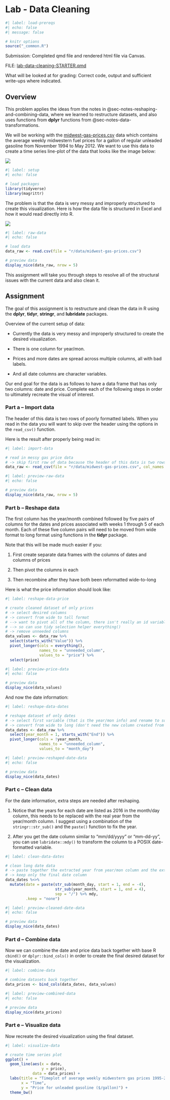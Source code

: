 # Lab - Data Cleaning

```r
#| label: load-prereqs
#| echo: false
#| message: false

# knitr options
source("_common.R")

```

Submission: Completed qmd file and rendered html file via Canvas.

FILE: [lab-data-cleaning-STARTER.qmd](https://github.com/coltongearhart/dana320/blob/main/r/lab-data-cleaning-STARTER.qmd)

What will be looked at for grading: Correct code, output and sufficient write-ups where indicated.

## Overview

This problem applies the ideas from the notes in @sec-notes-reshaping-and-combining-data, where we learned to restructure datasets, and also uses functions from **dplyr** functions from @sec-notes-data-transformations.

We will be working with the [midwest-gas-prices.csv](https://github.com/coltongearhart/dana320/blob/main/r/data/midwest-gas-prices.csv) data which contains the average weekly midwestern fuel prices for a gallon of regular unleaded gasoline from November 1994 to May 2012. We want to use this data to create a time series line-plot of the data that looks like the image below:

![](r/images/timeplot.png)

```r
#| label: setup
#| echo: false

# load packages
library(tidyverse)
library(magrittr)

```

The problem is that the data is very messy and improperly structured to create this visualization. Here is how the data file is structured in Excel and how it would read directly into R.

![](r/images/gas-prices-raw-data.png)

```r
#| label: raw-data
#| echo: false

# load data
data_raw <- read.csv(file = "r/data/midwest-gas-prices.csv")

# preview data
display_nice(data_raw, nrow = 5)

```

This assignment will take you through steps to resolve all of the structural issues with the current data and also clean it.

## Assignment

The goal of this assignment is to restructure and clean the data in R using the **dplyr**, **tidyr**, **stringr**, and **lubridate** packages.

Overview of the current setup of data:

- Currently the data is very messy and improperly structured to create the desired visualization.

- There is one column for year/mon.

- Prices and more dates are spread across multiple columns, all with bad labels.

- And all date columns are character variables.

Our end goal for the data is as follows to have a data frame that has only two columns: date and price. Complete each of the following steps in order to ultimately recreate the visual of interest.

### Part a -- Import data

The header of this data is two rows of poorly formatted labels. When you read in the data you will want to skip over the header using the options in the `read_csv()` function.

Here is the result after properly being read in:

```r
#| label: import-data

# read in messy gas price data
# -> skip first row of data because the header of this data is two rows of poorly formatted labels
data_raw <- read_csv(file = "r/data/midwest-gas-prices.csv", col_names = TRUE, skip = 1)

```

```r
#| label: preview-raw-data
#| echo: false

# preview data
display_nice(data_raw, nrow = 5)

```


### Part b -- Reshape data

The first column has the year/month combined followed by five pairs of columns for the dates and prices associated with weeks 1 through 5 of each month. Each of these five column pairs will need to be moved from wide format to long format using functions in the **tidyr** package.

Note that this will be made much easier if you:

1. First create separate data frames with the columns of dates and columns of prices

2. Then pivot the columns in each

3. Then recombine after they have both been reformatted wide-to-long

Here is what the price information should look like:

```r
#| label: reshape-data-price

# create cleaned dataset of only prices
# -> select desired columns
# -> convert from wide to tall format
# --> want to pivot all of the column, there isn't really an id variable
# --> so can use tidy selection helper everything()
# -> remove unneeded columns
data_values <- data_raw %>% 
  select(starts_with("Value")) %>% 
  pivot_longer(cols = everything(),
               names_to = "unneeded_column",
               values_to = "price") %>% 
  select(price)

```

```r
#| label: preview-price-data
#| echo: false

# preview data
display_nice(data_values)

```

And now the date information:

```r
#| label: reshape-data-dates

# reshape dataset of only dates
# -> select first variable (that is the year/mon info) and rename to something useful, also select the rest of the date columns
# -> convert from wide to long (don't need the new column created from the names)
data_dates <- data_raw %>% 
  select(year_month = 1, starts_with("End")) %>% 
  pivot_longer(cols = !year_month,
               names_to = "unneeded_column",
               values_to = "month_day")

```

```r
#| label: preview-reshaped-date-data
#| echo: false

# preview data
display_nice(data_dates)

```

### Part c -- Clean data

For the date information, extra steps are needed after reshaping.

1. Notice that the years for each date are listed as 2016 in the month/day column, this needs to be replaced with the real year from the year/month column. I suggest using a combination of the `stringr::str_sub()` and the `paste()` function to fix the year.

2. After you get the date column similar to "mm/dd/yyyy" or "mm-dd-yy", you can use `lubridate::mdy()` to transform the column to a POSIX date-formatted variable.

```r
#| label: clean-data-dates

# clean long date data
# -> paste together the extracted year from year/mon column and the extracted day and moth info from day/month column and convert to date value
# -> keep only the final date column
data_dates %<>% 
  mutate(date = paste(str_sub(month_day, start = 1, end = -4),
                      str_sub(year_month, start = 1, end = 4),
                      sep = "/") %>% mdy,
         .keep = "none")

```

```r
#| label: preview-cleaned-date-data
#| echo: false

# preview data
display_nice(data_dates)

```

### Part d -- Combine data

Now we can combine the date and price data back together with base R `cbind()` or `dplyr::bind_cols()` in order to create the final desired dataset for the visualization.

```r
#| label: combine-data

# combine datasets back together
data_prices <- bind_cols(data_dates, data_values)

```

```r
#| label: preview-combined-data
#| echo: false

# preview data
display_nice(data_prices)

```

### Part e -- Visualize data

Now recreate the desired visualization using the final dataset.

```r
#| label: visualize-data

# create time series plot
ggplot() + 
  geom_line(aes(x = date,
                y = price),
            data = data_prices) +
  labs(title = "Timeplot of average weekly midwestern gas prices 1995-2012", 
       x = "Time",
       y = "Price for unleaded gasoline ($/gallon)") +
  theme_bw()

```